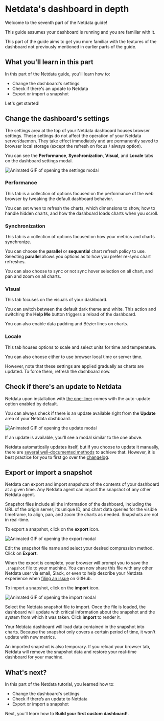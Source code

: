 # Netdata's dashboard in depth

Welcome to the seventh part of the Netdata guide!

This guide assumes your dashboard is running and you are familiar with it. 

This part of the guide aims to get you more familiar with the features of the dashboard 
not previously mentioned in earlier parts of the guide.

## What you'll learn in this part

In this part of the Netdata guide, you'll learn how to:

-   Change the dashboard's settings
-   Check if there's an update to Netdata
-   Export or import a snapshot

Let's get started!

## Change the dashboard's settings

The settings area at the top of your Netdata dashboard houses browser settings. 
These settings do not affect the operation of your Netdata server/daemon.
They take effect immediately and are permanently saved to browser 
local storage (except the refresh on focus / always option).

You can see the **Performance**, **Synchronization**, **Visual**, and **Locale** tabs on the dashboard settings modal. 

![Animated GIF of opening the settings modal](https://user-images.githubusercontent.com/12263278/64901553-967f3880-d692-11e9-95ac-dd485d36535c.gif)



### Performance

This tab is a collection of options focused on the performance of the
 web browser by tweaking the default dashboard behavior. 

You can set when to refresh the charts, which dimensions to show, how to handle hidden charts, and how the dashboard loads charts when you scroll.

### Synchronization

This tab is a collection of options focused on how your metrics and charts synchronize. 

You can choose the **parallel** or **sequential** chart refresh policy to use. 
Selecting **parallel** allows you options as to how you prefer re-sync chart refreshes.

You can also choose to sync or not sync hover selection on all chart, and pan and zoom on all charts.

### Visual

This tab focuses on the visuals of your dashboard.

You can switch between the default dark theme and white. 
This action and switching the **Help Me** button triggers a reload of the dashboard.

You can also enable data padding and Bézier lines on charts.

### Locale

This tab houses options to scale and select units for time and temperature.

You can also choose either to use browser local time or server time. 

However, note that these settings are applied gradually as charts are updated. 
To force them, refresh the dashboard now. 



## Check if there's an update to Netdata

Netdata upon installation with [the one-liner](https://docs.netdata.cloud/packaging/installer/#one-line-installation) 
comes with the auto-update option enabled by default.

You can always check if there is an update available right from the **Update** area of your Netdata dashboard.

![Animated GIF of opening the update modal](https://user-images.githubusercontent.com/12263278/64876743-be957a00-d647-11e9-83dd-2f0a8df572cb.gif)

If an update is available, you'll see a modal similar to the one above.

Netdata automatically updates itself, but if you choose to update it manually, there are [several well-documented methods](https://docs.netdata.cloud/packaging/installer/update/) to achieve that. 
However, it is best practice for you to first go over the [changelog](https://docs.netdata.cloud/changelog/).

## Export or import a snapshot

Netdata can export and import snapshots of the contents of your dashboard at a given time. Any Netdata agent can import the snapshot of any other Netdata agent. 

Snapshot files include all the information of the dashboard, including the URL of the origin server, its unique
ID, and chart data queries for the visible timeframe, to align, pan, and zoom the charts as needed. Snapshots are not in
real-time.

To export a snapshot, click on the **export** icon.

![Animated GIF of opening the export modal](https://user-images.githubusercontent.com/12263278/64901454-48b60080-d691-11e9-9c14-1539bc841735.gif)

Edit the snapshot file name and select your desired compression method. Click on **Export**.

When the export is complete, your browser will prompt you to save the `.snapshot` file to your machine. You can now share this file with any other Netdata user via email, Slack, or even to help describe your Netdata experience when [filing an issue](https://github.com/netdata/netdata/issues/new/choose) on GitHub.

To import a snapshot, click on the **import** icon.

![Animated GIF of opening the import modal](https://user-images.githubusercontent.com/12263278/64901503-ee696f80-d691-11e9-9678-8d0e2a162402.gif)

Select the Netdata snapshot file to import. Once the file is loaded, the dashboard will update with critical information about the snapshot and the system from which it was taken. Click **import** to render it.

Your Netdata dashboard will load data contained in the snapshot into charts. Because the snapshot only covers a certain
period of time, it won't update with new metrics.

An imported snapshot is also temporary. If you reload your browser tab, Netdata will remove the snapshot data and
restore your real-time dashboard for your machine.

 ## What's next?

In this part of the Netdata tutorial, you learned how to:

-   Change the dashboard's settings
-   Check if there’s an update to Netdata
-   Export or import a snapshot

Next, you'll learn how to **Build your first custom dashboard!**.
